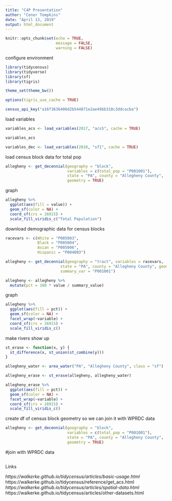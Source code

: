 ```yaml
---
title: "C4P Presentation"
author: "Conor Tompkins"
date: "April 13, 2019"
output: html_document
---
```


```r
knitr::opts_chunk$set(echo = TRUE,
                      message = FALSE,
                      warning = FALSE)
```

configure environment
```r
library(tidycensus)
library(tidyverse)
library(sf)
library(tigris)

theme_set(theme_bw())

options(tigris_use_cache = TRUE)

census_api_key("a16f3636406d2b544871e2ae49bb318c3ddcacba")
```

load variables
```r
variables_acs <- load_variables(2017, "acs5", cache = TRUE)

variables_acs

variables_dec <- load_variables(2010, "sf1", cache = TRUE)
```

load census block data for total pop
```r
allegheny <- get_decennial(geography = "block",
                           variables = c(total_pop = "P001001"),
                           state = "PA", county = "Allegheny County",
                           geometry = TRUE)
```

graph
```r
allegheny %>% 
  ggplot(aes(fill = value)) +
  geom_sf(color = NA) +
  coord_sf(crs = 26915) + 
  scale_fill_viridis_c("Total Population")
```

download demographic data for census blocks
```r
racevars <- c(White = "P005003", 
              Black = "P005004", 
              Asian = "P005006", 
              Hispanic = "P004003")

allegheny <- get_decennial(geography = "tract", variables = racevars, 
                        state = "PA", county = "Allegheny County", geometry = TRUE,
                        summary_var = "P001001") 
```
```r
allegheny <- allegheny %>% 
  mutate(pct = 100 * value / summary_value)
```

graph
```r
allegheny %>% 
  ggplot(aes(fill = pct)) +
  geom_sf(color = NA) +
  facet_wrap(~variable) +
  coord_sf(crs = 26915) + 
  scale_fill_viridis_c()
```

make rivers show up
```r
st_erase <- function(x, y) {
  st_difference(x, st_union(st_combine(y)))
}

allegheny_water <- area_water("PA", "Allegheny County", class = "sf")

allegheny_erase <- st_erase(allegheny, allegheny_water)
```
```r
allegheny_erase %>% 
  ggplot(aes(fill = pct)) +
  geom_sf(color = NA) +
  facet_wrap(~variable) +
  coord_sf(crs = 26915) + 
  scale_fill_viridis_c()
```

create df of census block geometry so we can join it with WPRDC data
```r
allegheny <- get_decennial(geography = "block",
                           variables = c(total_pop = "P001001"),
                           state = "PA", county = "Allegheny County",
                           geometry = TRUE)
```

#join with WPRDC data
```r

```


Links

*https://walkerke.github.io/tidycensus/articles/basic-usage.html
*https://walkerke.github.io/tidycensus/reference/get_acs.html
*https://walkerke.github.io/tidycensus/articles/spatial-data.html
*https://walkerke.github.io/tidycensus/articles/other-datasets.html